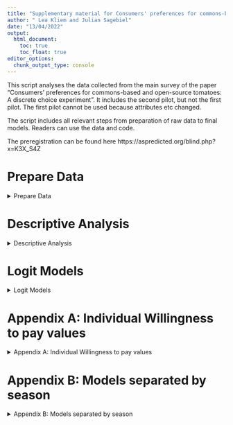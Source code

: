 ```yaml
---
title: "Supplementary material for Consumers' preferences for commons-based and open-source produce: A discrete choice experiment with directional information manipulations."
author: " Lea Kliem and Julian Sagebiel"
date: "13/04/2022"
output:
  html_document:
    toc: true
    toc_float: true
editor_options: 
  chunk_output_type: console
---
```



This script analyses the data collected from the main survey of the paper "Consumers' preferences for commons-based and open-source tomatoes: A discrete choice experiment". It includes the second pilot, but not the first pilot. The first pilot cannot be used because attributes etc changed.

The script includes all relevant steps from preparation of raw data to final models. Readers can use the data and code.

The preregistration can be found here https://aspredicted.org/blind.php?x=K3X_S4Z


# Prepare Data


<details>
  <summary>Prepare Data</summary>


First, load packages and user written functions.

```r
knitr::opts_chunk$set(echo = TRUE)

rm(list = ls())

library("flextable")
library("dplyr")          
library("evd")           
library("boot")
library("apollo")
library("sjlabelled")
library("readxl")
library("httr")
library("ggplot2")
library("tidyr")
library("magrittr")
library("psych")
library("kableExtra")
library("tidylog")
library("texreg")



source("helpfunctions.R")


No_draws =1500

```

```r
rightseeds_live_pages <- read_excel("data/mainstudy/rightseeds_live_pages.xlsx")
```



```r


# read in all datasets and merge

dce_data <- bind_rows(read_excel("data/mainstudy/rightseeds_live_dce_gg.xlsx"), read_excel("data/mainstudy/rightseeds_live_dce_os.xlsx") ,.id = "gg") %>%  ## gg: 1= gg 2 = oc
  left_join(read_excel("data/mainstudy/rightseeds_live_covariates.xlsx"), by ="RID") #%>% 
  #select(1:18, info_text)


dce_dict<- read_excel("data/mainstudy/rightseeds_live_dce_os.xlsx" , sheet = "dictionary")
cov_dict<- read_excel("data/mainstudy/rightseeds_live_covariates.xlsx" , sheet = "dictionary")


  

  # Merge with time stamp data to identify speeders 
  
  database2 <-  dce_data%>% 
   #filter(!is.na(pref1)) %>% 
    filter(!is.na(q28), q8_16==4|q8_16 %in% c(4,6) ) %>%   
left_join(rightseeds_live_pages, by="RID") %>% 
  mutate(duration_lastp = PAGE_SUBMIT_30-PAGE_DISPLAY_30 ,
         duration_lastp_imputed= if_else(is.na(duration_lastp), mean(duration_lastp, na.rm=TRUE),duration_lastp ),
         DURATION_ALL= PAGE_DISPLAY_30+duration_lastp_imputed,
         threshold=1/3*mean(DURATION_ALL)) %>% 
  filter(DURATION_ALL>threshold)  %>% 
     mutate(Female=case_when(q20==2 ~ 1,   TRUE ~0) , Female_s =as.numeric(scale(Female, scale=FALSE)),
            Age_s = as.numeric(scale(q21, scale=FALSE)),
            HigherEdu=case_when(q26_new %in% c(1,2,3,8) ~ 0,   TRUE ~1) , HigherEdu_s =as.numeric(scale(HigherEdu, scale=FALSE)), # higher education as Meisterausbildung und höher
            Income=case_when(q28 ==7 ~ mean(q28,na.rm=TRUE),   TRUE ~q28) , Income_s =as.numeric(scale(Income, scale=FALSE)),
       across(matches("._x[4]$ " ) , ~ .x - 1 ) ,
                        oc = as.numeric(gg)-1 ,  # 0= commons 1 =open source
                        winter =as.numeric(jahreszeit)-1 ,  # 0=summer 1 = winter
           across(matches("._x1$") ,  ~ recode(  .x ,`1` = 0.99,`2` = 1.49  , `3` = 1.99 , `4` = 2.49 , `5` = 2.99 , `6` = 3.49 , `7` = 3.99 , `8` = 4.99 , .default =99999)) ,
           a1_EUBIO = a1_x2==2, a1_BIOVER = a1_x2==3 , a2_EUBIO = a2_x2==2, a2_BIOVER = a2_x2==3 ,
           a1_REG = a1_x3==1, a1_DE = a1_x3==2 , a1_ESP = a1_x3==3 , a1_MAR = a1_x3==4 ,a2_REG = a2_x3==1,  a2_DE = a2_x3==2 ,  a2_ESP = a2_x3==3 , a2_MAR = a2_x3==4
    )   %>% 
    as.data.frame()
 table(database2$gg) 
 
 length(unique(database2$RID))

```
</details>



# Descriptive Analysis

<details>
  <summary>Descriptive Analysis</summary>

We look at the frequencies of attribute levels and correlations between attributes. This should confirm that the design is balanced and orthogonal.

```r

table(database2$DESIGN_ROW)
  
  ## For all respondents
  table(database2$a1_x1)
  table(database2$a1_x2)
  table(database2$a1_x3)
  table(database2$a1_x4)

  
  #Only for the first respondents
  table(database2$a1_x1[unique(database2$DESIGN_ROW)], useNA = "always")
  table(database2$a1_x2[unique(database2$DESIGN_ROW)], useNA = "always")
  table(database2$a1_x3[unique(database2$DESIGN_ROW)], useNA = "always")
  table(database2$a1_x4[unique(database2$DESIGN_ROW)], useNA = "always")

  

  ## Over all observations
  cor(database2[, 6:15])
  
  ## Only design
  cor(database2[(unique(database2$DESIGN_ROW)), 6:15])
  
  
  
  table(database2$pref1)
  
  #as probabilities
  
  table(database2$pref1)/length(database2$pref1)
  
```

 We plot the choice probabilities conditional on the attribute level. It should confirm the direction and magnitute of our estimates.  


```r
    
  barplot(prop.table(table(database2$pref1)), ylim = c(0,1), col=c("cyan1", "cyan3", "darkcyan"))
  
  
  aggregate(as.numeric(pref1)==1 ~ a1_x1 , data=database2 , mean)
  aggregate(as.numeric(pref1)==2 ~ a2_x1 , data=database2 , mean)

  plot(aggregate(as.numeric(pref1)==1 ~ a1_x1 , data=database2 , mean), type="l")
  plot(aggregate(as.numeric(pref1)==2 ~ a2_x1 , data=database2 , mean), type="l")
  
  
  plot(aggregate(as.numeric(pref1)==1 ~ a1_x2 , data=database2 , mean), type="o")
  plot(aggregate(as.numeric(pref1)==2 ~ a2_x2 , data=database2 , mean), type="o")
  
  plot(aggregate(as.numeric(pref1)==1 ~ a1_x3 , data=database2 , mean), type="o")
  plot(aggregate(as.numeric(pref1)==2 ~ a2_x3 , data=database2 , mean), type="o")
  
  plot(aggregate(as.numeric(pref1)==1 ~ a1_x4 , data=database2 , mean), type="o")
  plot(aggregate(as.numeric(pref1)==2 ~ a2_x4 , data=database2 , mean), type="o")
  

  


```


The following table shows how often respondents have chosen which alternatives. For example the 151 in column Alt1 means that 151 respondents have chosen alternative 1 only once in all nine choice situations. 

```r
ind_switch <- database2 %>% 
  group_by(RID, pref1) %>% 
  summarise(n = n()) %>% 
  ungroup %>% 
  group_by(n, pref1) %>% 
  summarise(freq=n()) %>% 
  arrange(pref1) %>% 
  spread(pref1,freq,fill = 0) %>% 
  rename(nchosen=n, Alt1 =2 , Alt2 = 3 , Optout = 4)

kable(ind_switch) %>%  kable_classic_2(full_width = T)
```
</details>

#  Logit Models

<details>
  <summary>Logit Models</summary>

The following chunk will estimate the logit models. It is set to `eval = FALSE` as default because estimation takes long. To replicate the analysis, one has to run this chunk only once. The files will be saved as R objects in the local folder.

```r

source("scripts/clogitmodels.R")
source("scripts/mixlogitmodels.R")
source("scripts/mixedlogit_scriptinteractions.R")

delfiles <- dir(path="modeloutput/",  pattern=".csv" ,full.names = T)

file.remove(delfiles)

```


The following chunk is also set to `eval=FALSE`. It estimates Latent Class models with 2 to 6 classes.
```r

map(2:6, function(x) {n_classes <<- x  
                       source("scripts/lcmodels/lc_body.R")
} )


```



```r


delfiles <- dir(path="modeloutput/",  pattern="OLD" ,full.names = T,recursive = TRUE)

file.remove(delfiles)


  



modelpath <-list.files(path = "modeloutput/WTPSpace/",pattern = "rds$" , full.names = TRUE, recursive = TRUE)
models_tex <- list()
models <- list()


for (name in modelpath) {

t <- readRDS(name)
#twtp <- wtp("b_cost",attr = names(t$estimate) , modelname=t) # only relevant if models are not estimated in WTP space

models[[t$apollo_control$modelName]] <-t
models_tex[[t$apollo_control$modelName]] <-quicktexregapollo(t)

}

rm(t, name, modelpath)
  
 

```



```r




modelpath <-list.files(path = "modeloutput/mixlogit_prefspace/",pattern = "rds$" , full.names = TRUE)

modelsWTP <- list()
modelsWTP_tex <- list()



for (name in modelpath) {

t <- readRDS(name)

if(t$fixed[["mean_cost"]]) mcost=FALSE else mcost=TRUE

twtp <- wtp("mean_cost",attr = names(t$estimate) , modelname=t ,mediancost = mcost) # only relevant if models are not estimated in WTP space

models[[t$apollo_control$modelName]] <-t
models_tex[[t$apollo_control$modelName]] <-quicktexregapollo(t)
modelsWTP[[t$apollo_control$modelName]]<-twtp
modelsWTP_tex[[t$apollo_control$modelName]] <- quicktexregapollo(model=t,wtpest = twtp)

}

#rm(t,twtp, name, modelpath)
  
 

```


This chunk loads saved latent class models and prepares tables with coefficients and willingness to pay.

```r

delfiles <- dir(path="modeloutput/lclogit",  pattern="OLD" ,full.names = T)

file.remove(delfiles)

modelpath <-list.files(path = "modeloutput/lclogit/",pattern = "*.rds" , full.names = TRUE)
lcmodels_tex <- list()
lcmodels     <- list()
lcmodelsWTP  <- list()
lcmodelsWTP_tex <- list()

for (name in modelpath) {

  t <- readRDS(name)

  twtp <- wtp_lc(modelname=t)
  
  lcmodels[[t$apollo_control$modelName]]     <-t
  lcmodels_tex[[t$apollo_control$modelName]] <-quicktexregapollo(t)
  lcmodelsWTP[[t$apollo_control$modelName]]  <- twtp

 for (class in 1:(length(t$LL0)-1)) {

    cl <- twtp[[class]]
    clet <- intToUtf8(96+class)



 lcmodelsWTP_tex[[t$apollo_control$modelName]][[paste0("Class", class)]] <-  quicktexregapollo(t,cl)

}


}

rm(t,twtp, name, modelpath)

```
</details>

# Appendix A: Individual Willingness to pay values

<details>
  <summary>Appendix A: Individual Willingness to pay values</summary>

```r
library(purrr)
library(ggpubr)

# Read in individual WTP estimates 
individualWTP_notext <- readRDS("modeloutput/Individual_wtp/individualWTP_notext.rds")
individualWTP_ind <- readRDS("modeloutput/Individual_wtp/individualWTP_ind.rds")
individualWTP_env <- readRDS("modeloutput/Individual_wtp/individualWTP_env.rds")

# Define a function that takes a variable name as input and returns a ggplot object
plot_wtp <- function(var_name) {
  ggplot(data.frame(x = individualWTP_env[[var_name]]$post.mean), aes(x = x, col="Env")) +
    geom_density() +
    geom_density(data = data.frame(x = individualWTP_ind[[var_name]]$post.mean), aes(x = x, col="Ind")) +
    geom_density(data = data.frame(x = individualWTP_notext[[var_name]]$post.mean), aes(x = x, col="Notext")) +
    ggtitle(var_name) +
    xlab("WTP") +
    ylab("Density") +
    labs(col="Treatment") +
    theme(legend.position = c(0.15, 0.85))
}

# apply the function to each variable in individualWTP data frames
plot_list <- map(names(individualWTP_env), plot_wtp)

# plot densities 
ggarrange(plotlist = plot_list, nrow = 2, ncol = 4, common.legend = T, legend = "bottom")

```

```r
ggsave("Figure_revision/individualWTP.png", width = 16, height =9, dpi="print")
```
</details>

# Appendix B: Models separated by season

<details>
  <summary>Appendix B: Models separated by season</summary>

```r
library(tibble)
library(reshape2)
```


```r

mxl_season_compare <- as.data.frame(models$mixlog_season_winter$estimate)
mxl_season_compare[2] <- as.data.frame(models$mixlog_season_summer$estimate)

alpha = 0.1 # set confidence level 

mxl_season_compare$margin_of_error_w <- qnorm(1-alpha/2)*models$mixlog_season_winter$robse
mxl_season_compare$margin_of_error_s <- qnorm(1-alpha/2)*models$mixlog_season_summer$robse

mxl_season_compare <- rownames_to_column(mxl_season_compare, "Coefficent")

colnames(mxl_season_compare) <- c("Coefficent", "Estimate_winter", "Estimate_summer", "Margin_of_error_winter",
                                "Margin_of_error_summer")


mxl_melt_season <- melt(mxl_season_compare[1:3], id = "Coefficent")
mxl_melt_season$ME <- mxl_season_compare$Margin_of_error_winter
mxl_melt_season$ME[18:34] <- mxl_season_compare$Margin_of_error_summer


ggplot(data=mxl_melt_season, aes(x=Coefficent, y=abs(value), fill=variable)) +
  geom_bar(stat="identity",  position='dodge', width = 0.9) +
  geom_errorbar(aes(x=Coefficent, ymin=abs(value)-ME, ymax=abs(value)+ME), width=0.3, position=position_dodge(0.8)) +
  ylab("Absolute Value") +
  scale_x_discrete(guide = guide_axis(angle = 45)) +
  scale_fill_brewer(palette = 7, labels = c("Winter", "Summer"), name="Season") +
  theme(legend.position = c(0.9, 0.85))

```

```r
mixmodelsWTP_tex <- models_tex[c("mixlog_season_winter", "mixlog_season_summer") ]

htmlreg(l = mixmodelsWTP_tex  ,
        custom.model.names = c("Winter", "Summer") ,  caption = "Results for mixed logit model for the two different seasons" , single.row = T  , 
        custom.note = "***p < 0.001; **p < 0.01; *p < 0.05 Standard Errors in Brackets" , center = TRUE, doctype = FALSE)
```


# Appendix C: Models separated by Tomato Type

<details>
  <summary>Appendix C: Models separated by Tomato Type</summary>

```r


mxl_tomato_compare <- as.data.frame(models$mixlog_small_tomato$estimate)
mxl_tomato_compare[2] <- as.data.frame(models$mixlog_big_tomato$estimate)

alpha = 0.1 # set confidence level 

mxl_tomato_compare$margin_of_error_w <- qnorm(1-alpha/2)*models$mixlog_small_tomato$robse
mxl_tomato_compare$margin_of_error_s <- qnorm(1-alpha/2)*models$mixlog_big_tomato$robse

mxl_tomato_compare <- rownames_to_column(mxl_tomato_compare, "Coefficent")

colnames(mxl_tomato_compare) <- c("Coefficent", "Estimate_small", "Estimate_big", "Margin_of_error_small",
                                "Margin_of_error_big")


mxl_melt_tomato <- melt(mxl_tomato_compare[1:3], id = "Coefficent")
mxl_melt_tomato$ME <- mxl_tomato_compare$Margin_of_error_small
mxl_melt_tomato$ME[19:36] <- mxl_tomato_compare$Margin_of_error_big


ggplot(data=mxl_melt_tomato, aes(x=Coefficent, y=abs(value), fill=variable)) +
  geom_bar(stat="identity",  position='dodge', width = 0.9) +
  geom_errorbar(aes(x=Coefficent, ymin=abs(value)-ME, ymax=abs(value)+ME), width=0.3, position=position_dodge(0.8)) +
  ylab("Absolute Value") +
  scale_x_discrete(guide = guide_axis(angle = 45)) +
  scale_fill_brewer(palette = 13, labels = c("Small", "Big"), name="Tomato") +
  theme(legend.position = c(0.9, 0.85))

```




```r
mixmodelsWTP_tex <- models_tex[c("mixlog_small_tomato", "mixlog_big_tomato") ]

htmlreg(l = mixmodelsWTP_tex  ,
        custom.model.names = c("Small Tomato", "Big Tomato") ,  caption = "Results for mixed logit model for the two different tomato types" , single.row = T  , 
        custom.note = "***p < 0.001; **p < 0.01; *p < 0.05 Standard Errors in Brackets" , center = TRUE, doctype = FALSE)
```
</details>

# Appendix D: Latent Class Analysis

<details>
  <summary>Appendix D: Latent Class Analysis</summary>

```r

for(clno in names(lcmodelsWTP_tex)){

nclasses <-length(lcmodels[[clno]]$LL0)-1  
clshare <- round(100*sapply(lcmodels[[clno]][["unconditionals"]][["pi_values"]],mean), digits = 1  ) 
modelnames <- sprintf("Class %d",seq(1:nclasses ))

print(
htmlreg(lcmodelsWTP_tex[[clno]] ,
       single.row = TRUE ,
      # custom.model.names = paste0("\\specialcell{",modelnames, "\\\\  (" , clshare , "\\%)}") ,
       caption = paste0("WTP values of latent class model with " ,nclasses, " classes" ),
       #groups = list("WTP"=1:6, "Membership" = 7:length(lcmodelsWTP_tex[["lc2cl"]][["Class2"]]@coef.names) )
)
)
}       
 

#  custom.coef.names = rep(c("ASC", "MANUFEU" , "MANUFSWE", "CULTEU", "CULTSWE", "ECO") ,times=nclasses  ),    

```


# Appendix E: Conditional Logit models

<details>
  <summary>Appendix E: Conditional Logit models</summary>

```r

clmodelsWTP_tex <- models_tex[c("clog_allsamples",  "clog_split_notext" , "clog_split_env"  ,  "clog_split_ind") ]

htmlreg(l = clmodelsWTP_tex , 
        custom.model.names = c("Full Sample", "No Text", "Environment" , "Industry") ,  caption = "Results from Infotext Splits" , single.row = T  , 
        custom.note = "***p < 0.001; **p < 0.01; *p < 0.05 Standard Errors in Brackets" , center = TRUE, doctype = FALSE )


```
</details>

# Appendix F: Models used in paper

<details>
  <summary>Appendix F: Models used in paper</summary>

```r

mixmodelsWTP_tex <- models_tex[c("mixlog_allsamples",  "mixlog_split_notext" , "mixlog_split_env"  ,  "mixlog_split_ind") ]

htmlreg(l = mixmodelsWTP_tex  ,
        custom.model.names = c("Full Sample", "No Text", "Environment" , "Industry") ,  caption = "Results from Infotext Splits with mixed logit models" , single.row = T  , 
        custom.note = "***p < 0.001; **p < 0.01; *p < 0.05 Standard Errors in Brackets" , center = TRUE, doctype = FALSE )


```


# Appendix G: Pooled Model with Information Splits

<details>
  <summary>Appendix G: Pooled Model with Information Splits</summary>

```r


mixlogit_scriptint_tex <- models_tex[["mixlog_scriptint"]]


splitit <-function (select, listobj) {
  
  t<- listobj
  
cells <-grep(select,t@coef.names)  
  
t@coef.names <- t@coef.names[cells]
t@coef <- t@coef[cells]
t@se <- t@se[cells]
t@pvalues <- t@pvalues[cells]
return(t)  

}


intmodel_split <- purrr::map(c("mean","sd", "Info2","Info3"), splitit,mixlogit_scriptint_tex)

# change coefficient names for output table 
intmodel_split <- map(intmodel_split, ~ {
  if(length(.x@coef.names) > 7) {
    .x@coef.names <- c("asc", "eubio", "biover", "reg", "de", "esp", "eigent", "cost")
  } else {
    .x@coef.names <- c("asc", "eubio", "biover", "reg", "de", "esp", "eigent")
  }
  .x
})


htmlreg(l = c(intmodel_split[1], remGOF(intmodel_split[2:4])) ,  custom.model.names = c("Mean", "Standard deviation", "Interaction Info 2", "Interaction Info 3"),
          caption = "Results from mixed logit model with interactions of information treatments" , single.row = T  , 
        
        custom.note = "***p < 0.001; **p < 0.01; *p < 0.05 Standard Errors in Brackets" , center = TRUE, doctype = FALSE )

```
</details>

# Appendix H: Z-Tests for differences in parameters between information splits

<details>
  <summary>Appendix H: Z-Tests for differences in parameters between information splits</summary>

```r



z.envXind <- apollo_ztest(models[["mixlog_split_env"]],models[["mixlog_split_ind"]])

z.envXnotext <- apollo_ztest(models[["mixlog_split_env"]],models[["mixlog_split_notext"]])


z.notextXind <-apollo_ztest(models[["mixlog_split_notext"]],models[["mixlog_split_ind"]])


# apollo_ztest(models[["clog_split_env"]],models[["clog_split_ind"]])
# 
# apollo_ztest(models[["clog_split_env"]],models[["clog_split_notext"]])
# 
# 
# apollo_ztest(models[["clog_split_notext"]],models[["clog_split_ind"]])


ztest.pvals <- z.envXind %>% 
  tibble::rownames_to_column() %>% 
  bind_cols(z.envXnotext,z.notextXind ) %>% 
  select(Attribute = rowname,EnvXind = p_value...9 , EnvXnotext = p_value...17, notextXind = p_value...25)


kable(ztest.pvals) %>% kable_styling()

#flextable(ztest.pvals,) %>% colformat_double(digits = 3) %>% save_as_docx(path = "tables/ztest.docx")


```
</details>


# Appendix I: Model with familiarity interactions

<details>
  <summary>Appendix I: Model with familiarity interactions</summary>

```r

mixmodelsWTP_tex <- models_tex[c("mixlog_int_tab4")]

htmlreg(l = mixmodelsWTP_tex  ,
        custom.model.names = c("Familiarity interactions") ,  caption = "Results from familiarityinteractions model" , single.row = T  , 
        custom.note = "***p < 0.001; **p < 0.01; *p < 0.05 Standard Errors in Brackets" , center = TRUE, doctype = FALSE )


```

</details>

# Appendix J: Models in preference space 

<details>
  <summary>Appendix J: Models in preference space</summary>

```r

mixmodelsWTP_tex <- models_tex[c("mixlog_pref_space", "mixlog_fix_price")]

htmlreg(l = mixmodelsWTP_tex  ,
        custom.model.names = c("Log-normal price", "Fixed price") ,  caption = "Results from models in preference space" , single.row = T  , 
        custom.note = "***p < 0.001; **p < 0.01; *p < 0.05 Standard Errors in Brackets" , center = TRUE, doctype = FALSE )


``` 
 
```r

mixmodelsWTP_tex <- modelsWTP_tex

htmlreg(l = mixmodelsWTP_tex  ,
        custom.model.names = c("Log-normal price", "Fixed price") ,  caption = "Results from models in preference space as WTP values" , single.row = T  , 
        custom.note = "***p < 0.001; **p < 0.01; *p < 0.05 Standard Errors in Brackets" , center = TRUE, doctype = FALSE )


```  
 
  
</details>